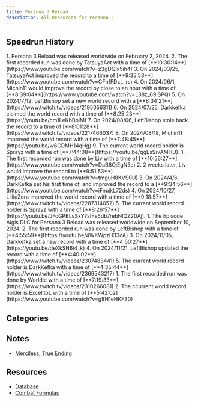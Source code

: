 ```yaml
---
title: Persona 3 Reload
description: All Resources for Persona 3
---
```



<DocsHero 
    content="Persona 3 Reload is the remake of third mainline entry in the persona series. It has way too many versions."
    srcUrl={cover}
    alt="Persona 3 Cover"
/>

<LinkCard title="Leaderboards" href="https://www.speedrun.com/p3r" description="See all the submitted runs on Speedrun.com"/>

## Speedrun History
<Tabs>
<TabItem label="Merciless, True Ending - PC">
        <Steps>
            1. Persona 3 Reload was released worldwide on February 2, 2024.
            2. The first recorded run was done by TatsuyaAct with a time of [**10:30:14**](https://www.youtube.com/watch?v=z3gDQlx5ih4)
            3. On 2024/03/25, TatsuyaAct improved the record to a time of [**9:35:53**](https://www.youtube.com/watch?v=GFhfFDzL_rs)
            4. On 2024/06/1, Michin11 would improve the record by close to an hour with a time of [**8:39:04**](https://www.youtube.com/watch?v=L38z_69ISPQ)
            5. On 2024/7/12, LeftBishop set a new world record with a [**8:34:21**](https://www.twitch.tv/videos/2195056311)
            6. On 2024/07/25, Darkkefka claimed the world record with a time of [**8:25:23**](https://youtu.be/cm1LeKbBolM)
            7. On 2024/08/06, LeftBishop stole back the record to a time of [**8:01:28**](https://www.twitch.tv/videos/2217466037)
            8. On 2024/08/18, Michin11 improved the world record with a time of [**7:48:45**](https://youtu.be/w6CDMH14qHg)
            9. The current world record holder is Sprayz with a time of [**7:44:08**](https://youtu.be/qgEsSr7AMHU).
        </Steps>
    </TabItem>
    <TabItem label="Merciless, True Ending - Console">
        <Steps>
            1. The first recorded run was done by Liv with a time of [**10:56:27**](https://www.youtube.com/watch?v=DaB8OjEgN5c)
	        2. 2 weeks later, Liv would improve the record to [**9:51:53**](https://www.youtube.com/watch?v=tmguH8KVS0U)
	        3. On 2024/4/6, DarkKefka set his first time of, and improved the record to a [**9:34:56**](https://www.youtube.com/watch?v=iFnujkL72ds)
	        4. On 2024/10/27, LillieZora improved the world record with a time of [**9:18:57**](https://www.twitch.tv/videos/2287314052)
            5. The current world record holder is Sprayz with a time of [**8:26:57**](https://youtu.be/JFcGPBLsSxY?si=s6db7rebNIQZ20Aj).
         </Steps>
    </TabItem>
    <TabItem label="Heartless, Episode Aigis - PC">
        <Steps>
            1. The Episode Aigis DLC for Persona 3 Reload was released worldwide on September 10, 2024.
            2. The first recorded run was done by LeftBishop with a time of [**4:55:59**](https://youtu.be/4WKWpzH33cA)
            3. On 2024/11/05, Darkkefka set a new record with a time of [**4:50:27**](https://youtu.be/deXkSH6i4_k)
            4. On 2024/11/21, LeftBishop updated the record with a time of [**4:40:02**](https://www.twitch.tv/videos/2307483441)
            5. The current world record holder is DarkKefka with a time of [**4:35:44**](https://www.twitch.tv/videos/2369543217)
            </Steps>
    </TabItem>
    <TabItem label="Heartless, Episode Aigis - Console">
        <Steps>
         1. The first recorded run was done by Worldie with a time of [**7:19:33**](https://www.twitch.tv/videos/2310266081)
         2. The ccurrent world record holder is ExcelitoL with a time of [**5:42:02](https://www.youtube.com/watch?v=glfH1eHKF30)
        </Steps>
    </TabItem>
</Tabs>


## Categories
<CardGrid>
    <Card title="Normal, True Ending"></Card>
    <Card title="Merciless, True Ending"></Card>
</CardGrid>

## Notes
- [Merciless, True Ending](https://docs.google.com/document/d/17m72zqLohfoLH842zDwP2BnByJhnKhh-R518vVn9VY4/edit?usp=drivesdk)

## Resources
- [Database](https://docs.google.com/spreadsheets/d/1f4Bhkg0gBqUSm4YR1Bba1JsQn6w6fPDrqBTaWlHla8A/edit#gid=0)
- [Combat Formulas](https://steamcommunity.com/sharedfiles/filedetails/?id=3230774091)
